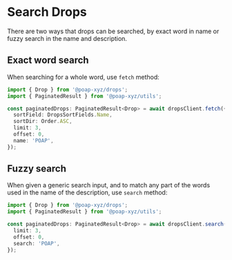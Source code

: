 # Search Drops

There are two ways that drops can be searched, by exact word in name or fuzzy
search in the name and description.

## Exact word search

When searching for a whole word, use `fetch` method:

```typescript
import { Drop } from '@poap-xyz/drops';
import { PaginatedResult } from '@poap-xyz/utils';

const paginatedDrops: PaginatedResult<Drop> = await dropsClient.fetch({
  sortField: DropsSortFields.Name,
  sortDir: Order.ASC,
  limit: 3,
  offset: 0,
  name: 'POAP',
});
```

## Fuzzy search

When given a generic search input, and to match any part of the words used in
the name of the description, use `search` method:

```typescript
import { Drop } from '@poap-xyz/drops';
import { PaginatedResult } from '@poap-xyz/utils';

const paginatedDrops: PaginatedResult<Drop> = await dropsClient.search({
  limit: 3,
  offset: 0,
  search: 'POAP',
});
```
